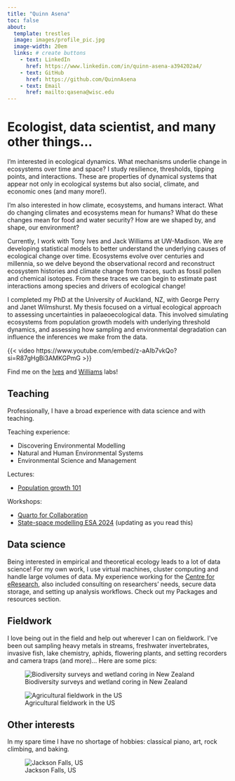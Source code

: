 ```yaml
---
title: "Quinn Asena"
toc: false
about:
  template: trestles 
  image: images/profile_pic.jpg
  image-width: 20em
  links: # create buttons
    - text: LinkedIn
      href: https://www.linkedin.com/in/quinn-asena-a394202a4/
    - text: GitHub
      href: https://github.com/QuinnAsena
    - text: Email
      href: mailto:qasena@wisc.edu
---
```


# Ecologist, data scientist, and many other things...

I'm interested in ecological dynamics. What mechanisms underlie change in ecosystems over time and space? I study resilience, thresholds, tipping points, and interactions. These are properties of dynamical systems that appear not only in ecological systems but also social, climate, and economic ones (and many more!).

I'm also interested in how climate, ecosystems, and humans interact. What do changing climates and ecosystems mean for humans? What do these changes mean for food and water security? How are we shaped by, and shape, our environment?

Currently, I work with Tony Ives and Jack Williams at UW-Madison. We are developing statistical models to better understand the underlying causes of ecological change over time. Ecosystems evolve over centuries and millennia, so we delve beyond the observational record and reconstruct ecosystem histories and climate change from traces, such as fossil pollen and chemical isotopes. From these traces we can begin to estimate past interactions among species and drivers of ecological change!

I completed my PhD at the University of Auckland, NZ, with George Perry and Janet Wilmshurst. My thesis focused on a virtual ecological approach to assessing uncertainties in palaeoecological data. This involved simulating ecosystems from population growth models with underlying threshold dynamics, and assessing how sampling and environmental degradation can influence the inferences we make from the data.

{{< video https://www.youtube.com/embed/z-aAIb7vkQo?si=R87gHgBi3AMKGPmG >}}

Find me on the [Ives](https://ives.labs.wisc.edu/people/) and [Williams](https://williamspaleolab.github.io/people/) labs!

## Teaching

Professionally, I have a broad experience with data science and with teaching. 

Teaching experience:

- Discovering Environmental Modelling
- Natural and Human Environmental Systems
- Environmental Science and Management

Lectures:

- [Population growth 101](https://quinnasena.shinyapps.io/growth_app/)

Workshops:

- [Quarto for Collaboration](https://github.com/QuinnAsena/resbaz2022)
- [State-space modelling ESA 2024](https://quinnasena.github.io/state-space-workhop-ESA/state-space-walkthrough.html) (updating as you read this)

## Data science

Being interested in empirical and theoretical ecology leads to a lot of data science! For my own work, I use virtual machines, cluster computing and handle large volumes of data. My experience working for the [Centre for eResearch](https://www.eresearch.auckland.ac.nz/), also included consulting on researchers' needs, secure data storage, and setting up analysis workflows. Check out my Packages and resources section.


## Fieldwork

I love being out in the field and help out wherever I can on fieldwork. I've been out sampling heavy metals in streams, freshwater invertebrates, invasive fish, lake chemistry, aphids, flowering plants, and setting recorders and camera traps (and more)... Here are some pics:

![Biodiversity surveys and wetland coring in New Zealand](images/nz.jpg)

![Agricultural fieldwork in the US](images/arlington.jpeg)


## Other interests

In my spare time I have no shortage of hobbies: classical piano, art, rock climbing, and baking.

![Jackson Falls, US](images/rock-climbing.jpeg)